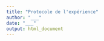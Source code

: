 ```yaml
---
title: "Protocole de l'expérience"
author: "___"
date: "___"
output: html_document
---
```



<!--
Ce document doit contenir le protocole complet expliquant comment l'expérience a été réalisée. C'est en quelques sortes la mise au net du contenu du cahier de laboratoire. Il doit également expliquer les différentes étapes et dans quel ordre exécuter le code des différents fichiers scripts R, notebooks ou documents R Markdown .Rmd afin de permettre de reproduire les analyses. Renommez le fichier et indiquez un titre évocateurs du contenu. Dupliquez-le si vous devez décrire plusieurs protocoles différents.
-->
